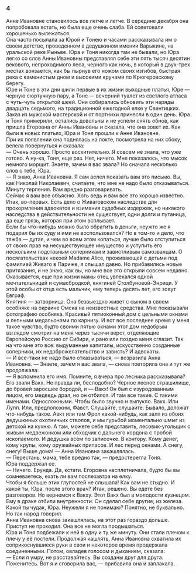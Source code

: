 ### 4 {-}

Анне Ивановне становилось все легче и легче. В середине декабря она попробовала встать, но была еще очень слаба. Ей советовали хорошенько вылежаться.<br/> Она часто посылала за Юрой и Тонею и часами рассказывала им о своем детстве, проведенном в дедушкином имении Варыкине, на уральской реке Рыньве. Юра и Тоня никогда там не бывали, но Юра легко со слов Анны Ивановны представлял себе эти пять тысяч десятин векового, непроходимого леса, черного как ночь, в который в двух-трех местах вонзается, как бы пырнув его ножом своих изгибов, быстрая река с каменистым дном и высокими кручами по Крюгеровскому берегу.<br/> Юре и Тоне в эти дни шили первые в их жизни выходные платья, Юре — черную сюртучную пару, а Тоне — вечерний туалет из светлого атласа с чуть-чуть открытой шеей. Они собирались обновить эти наряды двадцать седьмого, на традиционной ежегодной елке у Свентицких.<br/> Заказ из мужской мастерской и от портнихи принесли в один день. Юра и Тоня примерили, остались довольны и не успели снять обнов, как пришла Егоровна от Анны Ивановны и сказала, что она зовет их. Как были в новых платьях, Юра и Тоня прошли к Анне Ивановне.<br/> При их появлении она поднялась на локте, посмотрела на них сбоку, велела повернуться и сказала:<br/> — Очень хорошо. Просто восхитительно. Я совсем не знала, что уже готово. А ну-ка, Тоня, еще раз. Нет, ничего. Мне показалось, что мысок немного морщит. Знаете, зачем я вас звала? Но сначала несколько слов о тебе, Юра.<br/> — Я знаю, Анна Ивановна. Я сам велел показать вам это письмо. Вы, как Николай Николаевич, считаете, что мне не надо было отказываться. Минуту терпения. Вам вредно разговаривать.<br/> Сейчас я вам все объясню. Хоть ведь и вам все это хорошо известно.<br/> Итак, во-первых. Есть дело о Живаговском наследстве для прокормления адвокатов и взимания судебных издержек, но никакого наследства в действительности не существует, одни долги и путаница, да еще грязь, которая при этом всплывает.<br/> Если бы что-нибудь можно было обратить в деньги, неужто же я подарил бы их суду и ими не воспользовался? Но в том-то и дело, что тяжба — дутая, и чем во всем этом копаться, лучше было отступиться от своих прав на несуществующее имущество и уступить его нескольким подставным соперникам и завистливым самозванцам. О посягательствах некоей Madame Alice, проживающей с детьми под фамилией Живаго в Париже, я слышал давно. Но прибавились новые притязания, и не знаю, как вы, но мне все это открыли совсем недавно.<br/> Оказывается, еще при жизни мамы отец увлекался одной мечтательницей и сумасбродкой, княгиней Столбуновой-Энрици. У этой особы от отца есть мальчик, ему теперь десять лет, его зовут Евграф.<br/> Княгиня — затворница. Она безвыездно живет с сыном в своем особняке на окраине Омска на неизвестные средства. Мне показывали фотографию особняка. Красивый пятиоконный дом с цельными окнами и лепными медальонами по карнизу. И вот все последнее время у меня такое чувство, будто своими пятью окнами этот дом недобрым взглядом смотрит на меня через тысячи верст, отделяющие Европейскую Россию от Сибири, и рано или поздно меня сглазит. Так на что мне это все: выдуманные капиталы, искусственно созданные соперники, их недоброжелательство и зависть? И адвокаты.<br/> — И все-таки не надо было отказываться, — возразила Анна Ивановна. — Знаете, зачем я вас звала, — снова повторила она и тут же продолжала:<br/> — Я вспомнила его имя. Помните, я вчера про лесника рассказывала? Его звали Вакх. Не правда ли, бесподобно? Черное лесное страшилище, до бровей заросшее бородой, и — Вакх! Он был с изуродованным лицом, его медведь драл, но он отбился. И там все такие. С такими именами. Односложными. Чтобы было звучно и выпукло. Вакх. Или Лупп. Или, предположим, Фавст. Слушайте, слушайте. Бывало, доложат что-нибудь такое. Авкт или там Фрол какой-нибудь, как залп из обоих дедушкиных охотничьих стволов, и мы гурьбой моментально шмыг из детской на кухню. А там, можете себе представить, лесовик-угольщик с живым медвежонком или обходчик с дальнего кордона с пробой ископаемого. И дедушка всем по записочке. В контору. Кому денег, кому крупы, кому оружейных припасов. И лес перед окнами. А снегу, снегу! Выше дома! — Анна Ивановна закашлялась.<br/> — Перестань, мама, тебе вредно так, — предостерегла Тоня.<br/> Юра поддержал ее.<br/> — Ничего. Ерунда. Да, кстати. Егоровна насплетничала, будто бы вы сомневаетесь, ехать ли вам послезавтра на елку.<br/> Чтобы я больше этих глупостей не слышала! Как вам не стыдно. И какой ты, Юра, после этого врач? Итак, решено. Вы едете без разговоров. Но вернемся к Вакху. Этот Вакх был в молодости кузнецом. Ему в драке отбили внутренности. Он сделал себе другие, из железа. Какой ты чудак, Юра. Неужели я не понимаю? Понятно, не буквально. Но так народ говорил.<br/> Анна Ивановна снова закашлялась, на этот раз гораздо дольше. Приступ не проходил. Она все не могла продышаться.<br/> Юра и Тоня подбежали к ней в одну и ту же минуту. Они стали плечом к плечу у её постели. Продолжая кашлять, Анна Ивановна схватила их соприкоснувшиеся руки в свои и некоторое время продержала соединенными. Потом, овладев голосом и дыханием, сказала:<br/> — Если я умру, не расставайтесь. Вы созданы друг для друга. Поженитесь. Вот я и сговорила вас, — прибавила она и заплакала.

